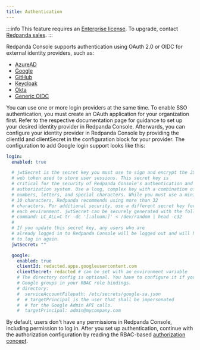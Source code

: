 ```yaml
---
title: Authentication
---
```


<head>
  <meta
    name="title"
    content="SSO Authentication in Redpanda Console | Redpanda Docs"
  />
  <meta
    name="description"
    content="Configure authentication with external identity providers in Redpanda Console."
  />
</head>

:::info
This feature requires an [Enterprise license](../../../../get-started/licenses). To upgrade, contact [Redpanda sales](https://redpanda.com/try-redpanda?section=enterprise-cloud).
:::

Redpanda Console supports authentication using OAuth 2.0 or OIDC for external identity providers, such as:

- [AzureAD](../azure-ad)
- [Google](../google)
- [GitHub](../github)
- [Keycloak](../keycloak)
- [Okta](../okta)
- [Generic OIDC](../generic-oidc)

You can use one or more login providers at the same time. To enable SSO authentication,
you must create an OAuth application for your organization first. Refer to the respective
documentation page for guidance to set up your desired identity provider in Redpanda Console.
Afterwards, you can configure your identity provider in Redpanda Console by providing the
clientId and clientSecret in the configuration block for your provider. The configuration
to add Google login support looks like this:

```yaml
login:
  enabled: true

  # jwtSecret is the secret key you must use to sign and encrypt the JSON
  # web token used to store user sessions. This secret key is
  # critical for the security of Redpanda Console's authentication and
  # authorization system. Use a long, complex key with a combination of
  # numbers, letters, and special characters. While you must use a minimum of
  # 10 characters, Redpanda recommends using more than 32
  # characters. For additional security, use a different secret key for
  # each environment. jwtSecret can be securely generated with the following
  # command: LC_ALL=C tr -dc '[:alnum:]' < /dev/random | head -c32
  #
  # If you update this secret key, any users who are
  # already logged in to Redpanda Console will be logged out and will have
  # to log in again.
  jwtSecret: ""

  google:
    enabled: true
    clientId: redacted.apps.googleusercontent.com
    clientSecret: redacted # can be set with an environment variable
    # The directory config is optional. You have to configure it if you want to use
    # Google groups in your RBAC role bindings.
    # directory:
    #  serviceAccountFilepath: /etc/secrets/google-sa.json
    #  # targetPrincipal is the user that shall be impersonated
    #  # for the Google Admin API calls.
    #  targetPrincipal: admin@mycompany.com
```

By default, users don't have any permissions in Redpanda Console, including permission
to log in. After you set up authentication, continue with the authorization configuration by reading the RBAC-based [authorization
concept](../authorization).
